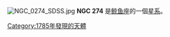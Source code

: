 {{NGCInfoBox|NGCID=NGC 274|發現者=弗里德里希·威廉·赫歇爾|發現日期=1785年9月10日|其他編號=MCG -1-3-21,VV 81, ARP 140|曆元=J2000.0|赤經=51分1.8秒|赤緯=-7°3'24""|星座=鲸鱼座|星體=星系|星等=11.8|表面亮度=12.4|藍等=12.8}}
[[File:NGC_0274_SDSS.jpg|thumb]]
'''NGC 274''' 是[[鲸鱼座|鲸鱼座]]的一個[[星系|星系]]。

{{NGCReference|274}}
{{Catalogs|NGC=274}}

{{Galaxy-stub}}

[[Category:1785年發現的天體|Category:1785年發現的天體]]